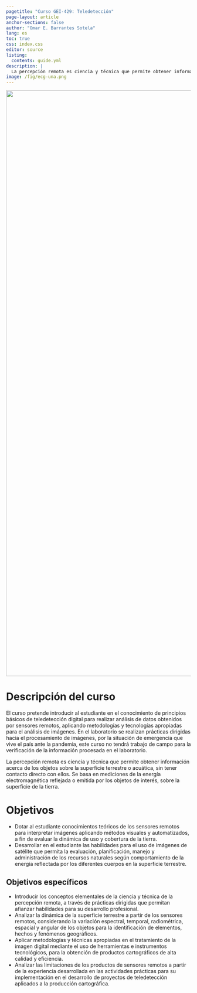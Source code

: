 ```yaml
---
pagetitle: "Curso GEI-429: Teledetección"
page-layout: article
anchor-sections: false
author: "Omar E. Barrantes Sotela"
lang: es
toc: true
css: index.css
editor: source
listing:
  contents: guide.yml
description: |
  La percepción remota es ciencia y técnica que permite obtener información acerca de los objetos sobre la superficie terrestre o acuática, sin tener contacto directo con ellos. Se basa en mediciones de la energía electromagnética reflejada o emitida por los objetos de interés, sobre la superficie de la tierra.
image: /fig/ecg-una.png
---
```


::: hero-banner
![](fig/DJI_0109_1600x584.jpg){fig-alt="Stack of three printed articles with text, code, and graphics." fig-align="center" width="1600"}
:::

::: content-block
# Descripción del curso

El curso pretende introducir al estudiante en el conocimiento de principios básicos de teledetección digital para realizar análisis de datos obtenidos por sensores remotos, aplicando metodologías y tecnologías apropiadas para el análisis de imágenes. En el laboratorio se realizan prácticas dirigidas hacia el procesamiento de imágenes, por la situación de emergencia que vive el país ante la pandemia, este curso no tendrá trabajo de campo para la verificación de la información procesada en el laboratorio.

La percepción remota es ciencia y técnica que permite obtener información acerca de los objetos sobre la superficie terrestre o acuática, sin tener contacto directo con ellos. Se basa en mediciones de la energía electromagnética reflejada o emitida por los objetos de interés, sobre la superficie de la tierra.

# Objetivos

-   Dotar al estudiante conocimientos teóricos de los sensores remotos para interpretar imágenes aplicando métodos visuales y automatizados, a fin de evaluar la dinámica de uso y cobertura de la tierra.
-   Desarrollar en el estudiante las habilidades para el uso de imágenes de satélite que permita la evaluación, planificación, manejo y administración de los recursos naturales según comportamiento de la energía reflectada por los diferentes cuerpos en la superficie terrestre.

## Objetivos específicos

-   Introducir los conceptos elementales de la ciencia y técnica de la percepción remota, a través de prácticas dirigidas que permitan afianzar habilidades para su desarrollo profesional.
-   Analizar la dinámica de la superficie terrestre a partir de los sensores remotos, considerando la variación espectral, temporal, radiométrica, espacial y angular de los objetos para la identificación de elementos, hechos y fenómenos geográficos.
-   Aplicar metodologías y técnicas apropiadas en el tratamiento de la imagen digital mediante el uso de herramientas e instrumentos tecnológicos, para la obtención de productos cartográficos de alta calidad y eficiencia.
-   Analizar las limitaciones de los productos de sensores remotos a partir de la experiencia desarrollada en las actividades prácticas para su implementación en el desarrollo de proyectos de teledetección aplicados a la producción cartográfica.
:::

